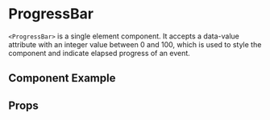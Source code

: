 
# ProgressBar
`<ProgressBar>` is a single element component. It accepts a data-value attribute with an integer value between 0 and 100, which is used to style the component and indicate elapsed progress of an event.

## Component Example
<Story
    id="atoms-progressbar--default"
/>

## Props
<Props of={ProgressBar} />
